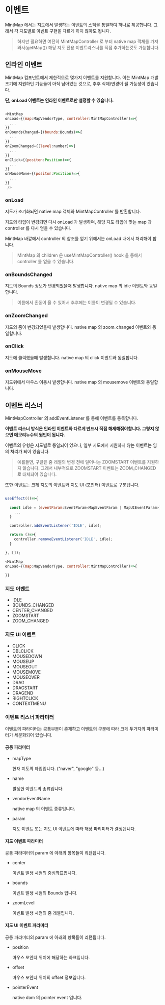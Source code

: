 # 이벤트

MintMap 에서는 지도에서 발생하는 이벤트의 스펙을 통일하여 하나로 제공합니다.  그래서 각 지도별로 이벤트 구현을 다르게 하지 않아도 됩니다.

> 하지만 필요하면 여전히 MintMapController 로 부터 native map 객체를 가져와서(getMap()) 해당 지도 전용 이벤트리스너를 직접 추가하는것도 가능합니다.

## 인라인 이벤트

MintMap 컴포넌트에서 제한적으로 몇가지 이벤트를 지원합니다.
이는 MintMap 개발 초기에 지원하던 기능들이 아직 남아있는 것으로, 추후 삭제/변경이 될 가능성이 있습니다.

**단, onLoad 이벤트는 인라인 이벤트로만 설정할 수 있습니다.**

```javascript

<MintMap
onLoad={(map:MapVendorType, controller:MintMapController)=>{
  ...
}}
onBoundsChanged={(bounds:Bounds)=>{
  ...
}}
onZoomChanged={(level:number)=>{
  ...
}}
onClick={(positon:Position)=>{
  ...
}}
onMouseMove={(positon:Position)=>{
  ...
}}
 />

```

### onLoad

지도가 초기화되면 native map 객체와 MintMapController 를 반환합니다.

지도의 타입이 변경되면 다시 onLoad 가 발생하며, 해당 지도 타입에 맞는 map 과 controller 를 다시 얻을 수 있습니다.

MintMap 바깥에서 controller 의 참조를 얻기 위해서는 onLoad 내에서 처리해야 합니다.

> MintMap 의 children 은 useMintMapController() hook 을 통해서 controller 를 얻을 수 있습니다.

### onBoundsChanged

지도의 Bounds 정보가 변경되었을때 발생합니다.  native map 의 idle 이벤트와 동일합니다.

> 이름에서 혼동이 올 수 있어서 추후에는 이름이 변경될 수 있습니다.

### onZoomChanged

지도의 줌이 변경되었을때 발생합니다. native map 의 zoom_changed 이벤트와 동일합니다.

### onClick

지도에 클릭했을때 발생합니다.  native map 의 click 이벤트와 동일합니다.

### onMouseMove

지도위에서 마우스 이동시 발생합니다.  native map 의 mousemove 이벤트와 동일합니다.

## 이벤트 리스너

MintMapController 의 addEventListener 를 통해 이벤트를 등록합니다.

**이벤트 리스너 방식은 인라인 이벤트와 다르게 반드시 직접 해제해줘야합니다. 그렇지 않으면 메모리누수의 원인이 됩니다.**

이벤트의 유형은 지도별로 통일되어 있으나, 일부 지도에서 지원하지 않는 이벤트는 임의 처리가 되어 있습니다.
> 예를들면, 구글은 줌 레벨의 변경 전에 일어나는 ZOOMSTART 이벤트를 지원하지 않습니다. 그래서 내부적으로 ZOOMSTART 이벤트는 ZOOM_CHANGED 로 대체되어 있습니다.

또한 이벤트는 크게 지도의 이벤트와 지도 UI (포인터) 이벤트로 구분됩니다.

```javascript

useEffect(()=>{
  
  const idle = (eventParam:EventParam<MapEventParam | MapUIEventParam>)=>{
    ...
  }

  controller.addEventListener('IDLE', idle);

  return ()=>{
    controller.removeEventListener('IDLE', idle);
  }

}, []);

<MintMap
onLoad={(map:MapVendorType, controller:MintMapController)=>{
  
}}

```

### 지도 이벤트
  - IDLE
  - BOUNDS_CHANGED
  - CENTER_CHANGED
  - ZOOMSTART
  - ZOOM_CHANGED

### 지도 UI 이벤트
  - CLICK
  - DBLCLICK
  - MOUSEDOWN
  - MOUSEUP
  - MOUSEOUT
  - MOUSEMOVE
  - MOUSEOVER
  - DRAG
  - DRAGSTART
  - DRAGEND
  - RIGHTCLICK
  - CONTEXTMENU

### 이벤트 리스너 파라미터

이벤트의 파라미터는 공통부분이 존재하고 이벤트의 구분에 따라 크게 두가지의 파라미터가 세분화되어 있습니다.

#### 공통 파라미터

- mapType

  현재 지도의 타입입니다. ("naver", "google" 등...)

- name

  발생한 이벤트의 종류입니다.

- vendorEventName

  native map 의 이벤트 종류입니다.

- param

  지도 이벤트 또는 지도 UI 이벤트에 따라 해당 파리미터가 결정됩니다.

#### 지도 이벤트 파라미터

공통 파라미터의 param 에 아래의 항목들이 리턴됩니다.

- center

  이벤트 발생 시점의 중심좌표입니다.

- bounds

  이벤트 발생 시점의 Bounds 입니다.

- zoomLevel

  이벤트 발생 시점의 줌 레벨입니다.

#### 지도 UI 이벤트 파라미터

공통 파라미터의 param 에 아래의 항목들이 리턴됩니다.

- position

  마우스 포인터 위치에 해당하는 좌표입니다.

- offset

  마우스 포인터 위치의 offset 정보입니다.

- pointerEvent

  native dom 의 pointer event 입니다.